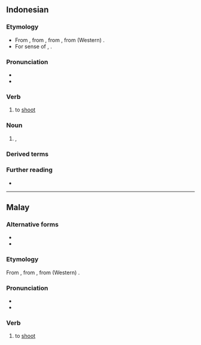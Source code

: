 ==Indonesian==

===Etymology===
* From {{inh|id|ms|tembak}}, from {{inh|id|ms-cla|tembak}}, from {{der|id|poz-mly-pro|*timbak}}, from (Western) {{der|id|poz-pro|*ti(m)bak}}.
* For sense of {{n-g|aim, purpose}}, {{sl|id|min|tembak|nocap=1}}.

===Pronunciation===
* {{IPA|id|/tembak/}}
* {{rhymes|id|embak|bak|ak}}

===Verb===
{{id-verb}}

# to [[shoot]] {{gloss|to fire a shot}}

===Noun===
{{id-noun}}

# {{l|en|aim}}, {{l|en|purpose}}
#: {{syn|id|arah|maksud|tuju}}

===Derived terms===
{{der4|id|
| bertembakan
| menembak
| menembaki
| menembakkan
| penembak
| penembakan
| petembak
| tembak-menembak
| tembak-tembakan
| tembakan
| tertembak
|}}
{{der4|id|
| termometer tembak
|}}

===Further reading===
* {{R:KBBI Daring}}

----

==Malay==

===Alternative forms===
* {{l|ms|timbak}}
* {{l|ms|تيمبق|sc=Arab}}

===Etymology===
From {{m|ms|timbak}}, from {{der|ms|poz-mly-pro|*timbak}}, from (Western) {{der|ms|poz-pro|*ti(m)bak}}.

===Pronunciation===
* {{IPA|ms|/tembaʔ/}}
* {{rhymes|ms|embaʔ|baʔ|aʔ}}

===Verb===
{{head|ms|verb|Jawi spelling|تيمبق}}

# to [[shoot]] {{gloss|to fire a shot}}